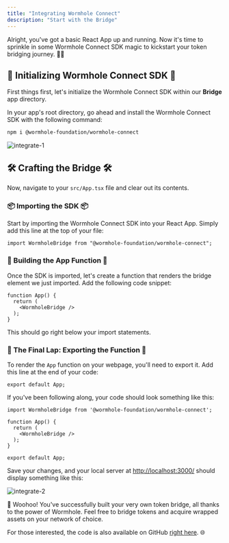 ```yaml
---
title: "Integrating Wormhole Connect"
description: "Start with the Bridge"
---
```



Alright, you've got a basic React App up and running. Now it's time to sprinkle in some Wormhole Connect SDK magic to kickstart your token bridging journey. 🌉✨

## 🌟 Initializing Wormhole Connect SDK 🌟

First things first, let's initialize the Wormhole Connect SDK within our **Bridge** app directory.

In your app's root directory, go ahead and install the Wormhole Connect SDK with the following command:

```bash
npm i @wormhole-foundation/wormhole-connect
```

![integrate-1](https://i.ibb.co/wwGpzqX/image.png)

## 🛠️ Crafting the Bridge 🛠️

Now, navigate to your `src/App.tsx` file and clear out its contents.

### 📦 Importing the SDK 📦

Start by importing the Wormhole Connect SDK into your React App. Simply add this line at the top of your file:

```tsx
import WormholeBridge from "@wormhole-foundation/wormhole-connect";
```


### 🎨 Building the App Function 🎨

Once the SDK is imported, let's create a function that renders the bridge element we just imported. Add the following code snippet: 

```tsx
function App() {
  return (
    <WormholeBridge />
  );
}
```

This should go right below your import statements.

### 🏁 The Final Lap: Exporting the Function 🏁

To render the `App` function on your webpage, you'll need to export it. Add this line at the end of your code:

```tsx
export default App;
```

If you've been following along, your code should look something like this:

```tsx
import WormholeBridge from '@wormhole-foundation/wormhole-connect';

function App() {
  return (
    <WormholeBridge />
  );
}

export default App;
```

Save your changes, and your local server at [http://localhost:3000/](http://localhost:3000/) should display something like this:

![integrate-2](https://i.ibb.co/2qwbbY3/image.png)

🎉 Woohoo! You've successfully built your very own token bridge, all thanks to the power of Wormhole. Feel free to bridge tokens and acquire wrapped assets on your network of choice.

For those interested, the code is also available on GitHub [right here](https://github.com/akshatcoder-hash/wh-bridge.git). 🌐